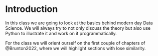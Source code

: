 # Introduction {.unnumbered}

In this class we are going to look at the basics behind modern day Data Science.
We will always try to not only discuss the theory but also use Python to illustrate it and work on it programmatically.

For the class we will orient ourself on the first couple of chapters of @Brunton2022, where we will highlight sections with lose similarity.